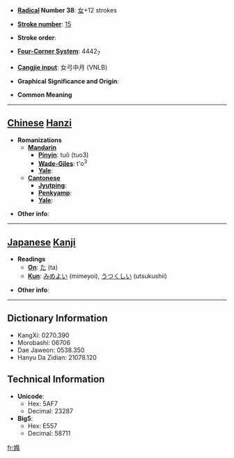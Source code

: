* '''[[Wiktionary:Chinese radical index| Radical]] Number 38''': [[Wiktionary:Chinese radical index 女|女]]+12 strokes

* '''[[Wiktionary:Chinese total strokes index|Stroke number]]''': [[Wiktionary:Chinese total strokes index 15|15]]

* '''Stroke order''': 

* '''[[Wiktionary:Chinese four corner index|Four-Corner System]]''': 4442<sub>7</sub>

* '''[[Wiktionary:Chinese Cangjie index|Cangjie input]]''': 女弓中月 (VNLB)

* '''Graphical Significance and Origin''': 

* '''Common Meaning'''

----

== [[Chinese]] [[Hanzi]] ==

* '''Romanizations'''
** '''[[Mandarin]]'''
*** '''[[Pinyin]]''': tuǒ (tuo3)
*** '''[[Wade-Giles]]''': t'o<sup>3</sup>
*** '''[[Yale]]''': 
** '''[[Cantonese]]'''
*** '''[[Jyutping]]''':
*** '''[[Penkyamp]]''': 
*** '''[[Yale]]''': 

* '''Other info''': 

----

== [[Japanese]] [[Kanji]] ==

* '''Readings'''
** '''[[On]]''': [[た]] (ta)
** '''[[Kun]]''': [[みめよい]] (mimeyoi), [[うつくしい]] (utsukushii)

* '''Other info''':  

----

== Dictionary Information ==

* KangXi: 0270.390
* Morobashi: 06706
* Dae Jaweon: 0538.350
* Hanyu Da Zidian: 21078.120

== Technical Information ==

* '''Unicode''':
** Hex: 5AF7
** Decimal: 23287
* '''Big5''':
** Hex: E557
** Decimal: 58711

[[fr:嫷]]